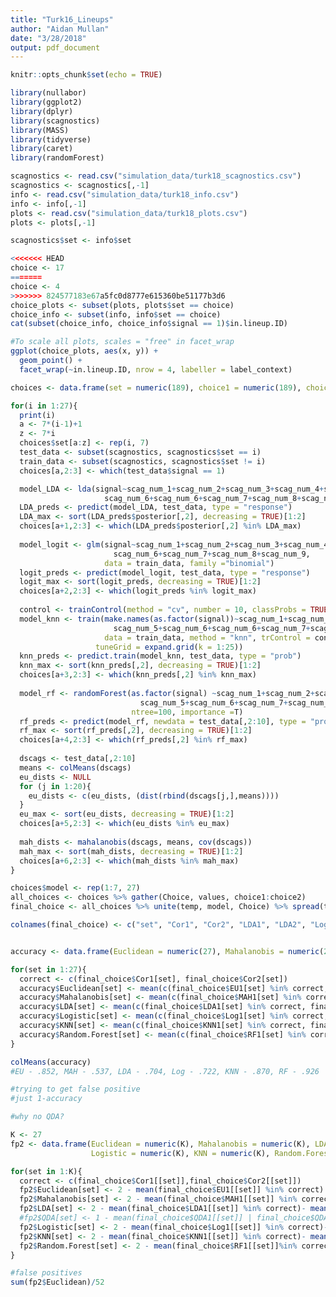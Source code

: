 ```yaml
---
title: "Turk16_Lineups"
author: "Aidan Mullan"
date: "3/28/2018"
output: pdf_document
---
```


```r
knitr::opts_chunk$set(echo = TRUE)
```

```r
library(nullabor)
library(ggplot2)
library(dplyr)
library(scagnostics)
library(MASS)
library(tidyverse)
library(caret)
library(randomForest)

scagnostics <- read.csv("simulation_data/turk18_scagnostics.csv")
scagnostics <- scagnostics[,-1]
info <- read.csv("simulation_data/turk18_info.csv")
info <- info[,-1]
plots <- read.csv("simulation_data/turk18_plots.csv")
plots <- plots[,-1]

scagnostics$set <- info$set

```

```r
<<<<<<< HEAD
choice <- 17
=======
choice <- 4
>>>>>>> 824577183e67a5fc0d8777e615360be51177b3d6
choice_plots <- subset(plots, plots$set == choice)
choice_info <- subset(info, info$set == choice)
cat(subset(choice_info, choice_info$signal == 1)$in.lineup.ID)

#To scale all plots, scales = "free" in facet_wrap
ggplot(choice_plots, aes(x, y)) +
  geom_point() +
  facet_wrap(~in.lineup.ID, nrow = 4, labeller = label_context)
```


```r
choices <- data.frame(set = numeric(189), choice1 = numeric(189), choice2 = numeric(189))

for(i in 1:27){
  print(i)
  a <- 7*(i-1)+1
  z <- 7*i
  choices$set[a:z] <- rep(i, 7)
  test_data <- subset(scagnostics, scagnostics$set == i)
  train_data <- subset(scagnostics, scagnostics$set != i)
  choices[a,2:3] <- which(test_data$signal == 1)

  model_LDA <- lda(signal~scag_num_1+scag_num_2+scag_num_3+scag_num_4+scag_num_5+
                     scag_num_6+scag_num_6+scag_num_7+scag_num_8+scag_num_9, data = train_data)
  LDA_preds <- predict(model_LDA, test_data, type = "response")
  LDA_max <- sort(LDA_preds$posterior[,2], decreasing = TRUE)[1:2]
  choices[a+1,2:3] <- which(LDA_preds$posterior[,2] %in% LDA_max)
  
  model_logit <- glm(signal~scag_num_1+scag_num_2+scag_num_3+scag_num_4+scag_num_5+
                       scag_num_6+scag_num_7+scag_num_8+scag_num_9, 
                     data = train_data, family ="binomial")
  logit_preds <- predict(model_logit, test_data, type = "response")
  logit_max <- sort(logit_preds, decreasing = TRUE)[1:2]
  choices[a+2,2:3] <- which(logit_preds %in% logit_max)
  
  control <- trainControl(method = "cv", number = 10, classProbs = TRUE, returnData = TRUE)
  model_knn <- train(make.names(as.factor(signal))~scag_num_1+scag_num_2+scag_num_3+scag_num_4+
                       scag_num_5+scag_num_6+scag_num_6+scag_num_7+scag_num_8+scag_num_9, 
                     data = train_data, method = "knn", trControl = control, 
                   tuneGrid = expand.grid(k = 1:25))
  knn_preds <- predict.train(model_knn, test_data, type = "prob")
  knn_max <- sort(knn_preds[,2], decreasing = TRUE)[1:2]
  choices[a+3,2:3] <- which(knn_preds[,2] %in% knn_max)
  
  model_rf <- randomForest(as.factor(signal) ~scag_num_1+scag_num_2+scag_num_3+scag_num_4+
                             scag_num_5+scag_num_6+scag_num_7+scag_num_8+scag_num_9, data = train_data,
                           ntree=100, importance =T)
  rf_preds <- predict(model_rf, newdata = test_data[,2:10], type = "prob")
  rf_max <- sort(rf_preds[,2], decreasing = TRUE)[1:2]
  choices[a+4,2:3] <- which(rf_preds[,2] %in% rf_max) 
  
  dscags <- test_data[,2:10]
  means <- colMeans(dscags)
  eu_dists <- NULL
  for (j in 1:20){
    eu_dists <- c(eu_dists, (dist(rbind(dscags[j,],means))))
  }
  eu_max <- sort(eu_dists, decreasing = TRUE)[1:2]
  choices[a+5,2:3] <- which(eu_dists %in% eu_max)
  
  mah_dists <- mahalanobis(dscags, means, cov(dscags))
  mah_max <- sort(mah_dists, decreasing = TRUE)[1:2]
  choices[a+6,2:3] <- which(mah_dists %in% mah_max)
}

choices$model <- rep(1:7, 27)
all_choices <- choices %>% gather(Choice, values, choice1:choice2)
final_choice <- all_choices %>% unite(temp, model, Choice) %>% spread(temp, values)

colnames(final_choice) <- c("set", "Cor1", "Cor2", "LDA1", "LDA2", "Log1", "Log2", "KNN1", "KNN2", "RF1", "RF2", "EU1", "EU2", "MAH1", "MAH2")


accuracy <- data.frame(Euclidean = numeric(27), Mahalanobis = numeric(27), LDA = numeric(27), Logistic = numeric(27), KNN = numeric(27), Random.Forest = numeric(27))

for(set in 1:27){
  correct <- c(final_choice$Cor1[set], final_choice$Cor2[set])
  accuracy$Euclidean[set] <- mean(c(final_choice$EU1[set] %in% correct, final_choice$EU2[set] %in% correct))
  accuracy$Mahalanobis[set] <- mean(c(final_choice$MAH1[set] %in% correct, final_choice$MAH2[set] %in% correct))
  accuracy$LDA[set] <- mean(c(final_choice$LDA1[set] %in% correct, final_choice$LDA2[set] %in% correct))
  accuracy$Logistic[set] <- mean(c(final_choice$Log1[set] %in% correct, final_choice$Log2[set] %in% correct))
  accuracy$KNN[set] <- mean(c(final_choice$KNN1[set] %in% correct, final_choice$KNN2[set] %in% correct))
  accuracy$Random.Forest[set] <- mean(c(final_choice$RF1[set] %in% correct, final_choice$RF2[set] %in% correct))
}          

colMeans(accuracy)
#EU - .852, MAH - .537, LDA - .704, Log - .722, KNN - .870, RF - .926

#trying to get false positive
#just 1-accuracy

#why no QDA?

K <- 27
fp2 <- data.frame(Euclidean = numeric(K), Mahalanobis = numeric(K), LDA = numeric(K), #QDA = numeric(K), 
                  Logistic = numeric(K), KNN = numeric(K), Random.Forest = numeric(K))

for(set in 1:K){
  correct <- c(final_choice$Cor1[[set]],final_choice$Cor2[[set]])
  fp2$Euclidean[set] <- 2 - mean(final_choice$EU1[[set]] %in% correct) - mean(final_choice$EU2[[set]] %in% correct) 
  fp2$Mahalanobis[set] <- 2 - mean(final_choice$MAH1[[set]] %in% correct)-mean(final_choice$MAH2[[set]] %in% correct)
  fp2$LDA[set] <- 2 - mean(final_choice$LDA1[[set]] %in% correct)- mean(final_choice$LDA2[[set]] %in% correct)
  #fp2$QDA[set] <- 1 - mean(final_choice$QDA1[[set]] | final_choice$QDA2[[set]] %in% correct)
  fp2$Logistic[set] <- 2 - mean(final_choice$Log1[[set]] %in% correct)- mean(final_choice$Log2[[set]] %in% correct)
  fp2$KNN[set] <- 2 - mean(final_choice$KNN1[[set]] %in% correct)- mean(final_choice$KNN1[[set]] %in% correct)
  fp2$Random.Forest[set] <- 2 - mean(final_choice$RF1[[set]]%in% correct)- mean(final_choice$RF1[[set]]%in% correct)
}  

#false positives
sum(fp2$Euclidean)/52
```




